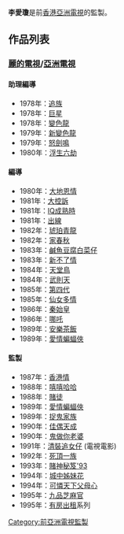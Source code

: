 '''李愛瓊'''是前[[香港|香港]][[亞洲電視|亞洲電視]]的監製。

== 作品列表 ==
===[[麗的電視|麗的電視]]/[[亞洲電視|亞洲電視]]===
====助理編導====
* 1978年：[[追族|追族]]
* 1978年：[[巨星_(電視劇)|巨星]]
* 1978年：[[變色龍_(電視劇)|變色龍]]
* 1979年：[[新變色龍|新變色龍]]
* 1979年：[[怒劍鳴_(電視劇)|怒劍鳴]]
* 1980年：[[浮生六劫|浮生六劫]]

====編導====
* 1980年：[[大地恩情|大地恩情]]
* 1981年：[[大控訴|大控訴]]
* 1981年：[[IQ成熟時|IQ成熟時]]
* 1981年：[[出線|出線]]
* 1982年：[[琥珀青龍|琥珀青龍]]
* 1982年：[[家春秋_(電視劇)|家春秋]]
* 1983年：[[鹹魚豆腐白菜仔|鹹魚豆腐白菜仔]]
* 1983年：[[新不了情_(1983年電視劇)|新不了情]]
* 1984年：[[天堂鳥_(電視劇)|天堂鳥]]
* 1984年：[[武則天_(1984年電視劇)|武則天]]
* 1985年：[[第四代|第四代]]
* 1985年：[[仙女多情|仙女多情]]
* 1986年：[[秦始皇_(香港電視劇)|秦始皇]]
* 1986年：[[哪吒_(電視劇)|哪吒]]
* 1989年：[[安樂茶飯|安樂茶飯]]
* 1989年：[[愛情蝙蝠俠|愛情蝙蝠俠]]

====監製====
* 1987年：[[香港情|香港情]]
* 1988年：[[嘻嘻哈哈|嘻嘻哈哈]]
* 1988年：[[賭徒_(電視劇)|賭徒]]
* 1989年：[[愛情蝙蝠俠|愛情蝙蝠俠]]
* 1989年：[[捉鬼家族|捉鬼家族]]
* 1990年：[[佳偶天成|佳偶天成]]
* 1990年：[[鬼做你老婆|鬼做你老婆]]
* 1991年：[[清裝追女仔|清裝追女仔]] (電視電影)
* 1992年：[[死頂一族|死頂一族]]
* 1993年：[[賭神秘笈'93|賭神秘笈'93]]
* 1994年：[[城中姊妹花|城中姊妹花]]
* 1994年：[[可憐天下父母心|可憐天下父母心]]
* 1995年：[[九品芝麻官_(電視劇)|九品芝麻官]]
* 1995年：[[有房出租_(亞洲電視劇集)|有房出租]]系列

{{亞洲電視劇集監製}}

[[Category:前亞洲電視監製|Category:前亞洲電視監製]]